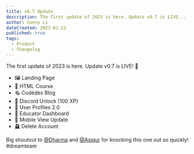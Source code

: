 ```yaml
---
title: v0.7 Update
description: The first update of 2023 is here. Update v0.7 is LIVE...
author: Sonny Li
dateCreated: 2023-01-23
published: true
tags:
  - Product
  - Changelog
---
```


The first update of 2023 is here. Update v0.7 is LIVE! 🚀

- 🖼 Landing Page
- 🌋 HTML Course
- 🗞 Codédex Blog
- 🔑 Discord Unlock (100 XP)
- 👤 User Profiles 2.0
- 🏫 Educator Dashboard
- 📱 Mobile View Update
- 🪦 Delete Account

Big shoutout to [@Dharma](https://www.codedex.io/@dharma) and [@Asiqur](https://www.codedex.io/@asiqur) for knocking this one out so quickly! #dreamteam
